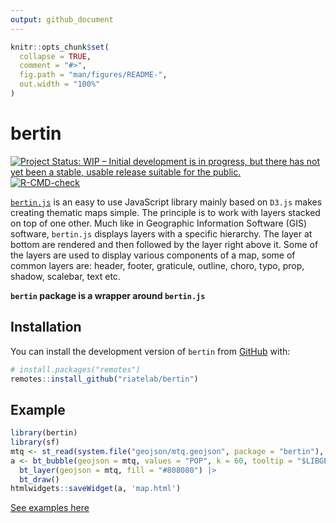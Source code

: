 ```yaml
---
output: github_document
---
```


<!-- README.md is generated from README.Rmd. Please edit that file -->

```r
knitr::opts_chunk$set(
  collapse = TRUE,
  comment = "#>",
  fig.path = "man/figures/README-",
  out.width = "100%"
)
```

# bertin

<!-- badges: start -->
[![Project Status: WIP – Initial development is in progress, but there has not yet been a stable, usable release suitable for the public.](https://www.repostatus.org/badges/latest/wip.svg)](https://www.repostatus.org/#wip)
[![R-CMD-check](https://github.com/riatelab/bertinR/actions/workflows/R-CMD-check.yaml/badge.svg)](https://github.com/riatelab/bertinR/actions/workflows/R-CMD-check.yaml)
<!-- badges: end -->

[`bertin.js`](https://github.com/neocarto/bertin) is an easy to use JavaScript library mainly based on `D3.js` makes creating thematic maps simple. The principle is to work with layers stacked on top of one other. Much like in Geographic Information Software (GIS) software, `bertin.js` displays layers with a specific hierarchy. The layer at bottom are rendered and then followed by the layer right above it. Some of the layers are used to display various components of a map, some of common layers are: header, footer, graticule, outline, choro, typo, prop, shadow, scalebar, text etc.

**`bertin` package is a wrapper around `bertin.js`**


## Installation

You can install the development version of `bertin` from [GitHub](https://github.com/riatelab/bertin) with:

``` r
# install.packages("remotes")
remotes::install_github("riatelab/bertin")
```

## Example

```r
library(bertin)
library(sf)
mtq <- st_read(system.file("geojson/mtq.geojson", package = "bertin"), quiet = TRUE)
a <- bt_bubble(geojson = mtq, values = "POP", k = 60, tooltip = "$LIBGEO") |>
  bt_layer(geojson = mtq, fill = "#808080") |>
  bt_draw()
htmlwidgets::saveWidget(a, 'map.html')
```

[See examples here](https://riatelab.github.io/bertin)



